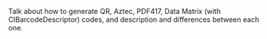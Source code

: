 Talk about how to generate QR, Aztec, PDF417, Data Matrix (with CIBarcodeDescriptor) codes, and description and differences between each one.
